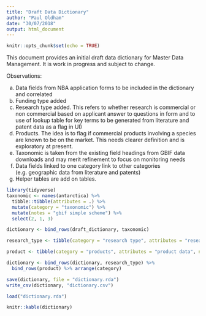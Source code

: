 ```yaml
---
title: "Draft Data Dictionary"
author: "Paul Oldham"
date: "30/07/2018"
output: html_document
---
```


```r
knitr::opts_chunk$set(echo = TRUE)
```

This document provides an initial draft data dictionary for Master Data Management. It is work in progress and subject to change. 

Observations: 

a) Data fields from NBA application forms to be included in the dictionary and correlated
b) Funding type added
c) Research type added. This refers to whether research is commercial or non commercial based on applicant answer to questions in form and to use of lookup table for key terms to be generated from literature and patent data as a flag in UI)
d) Products. The idea is to flag if commercial products involving a species are known to be on the market. This needs clearer definition and is exploratory at present. 
e) Taxonomic is taken from the existing field headings from GBIF data downloads and may merit refinement to focus on monitoring needs
f) Data fields linked to one category link to other categories (e.g. geographic data from literature and patents)
g) Helper tables are add on tables. 

```r
library(tidyverse)
taxonomic <- names(antarctica) %>% 
  tibble::tibble(attributes = .) %>% 
  mutate(category = "taxonomic") %>% 
  mutate(notes = "gbif simple scheme") %>% 
  select(2, 1, 3)
```

```r
dictionary <- bind_rows(draft_dictionary, taxonomic)

research_type <- tibble(category = "research type", attributes = "research type classification", notes = "commercial/non-commercial/mixed/other")

product <- tibble(category = "products", attributes = "product data", notes = "to be clearly explored and defined")

dictionary <- bind_rows(dictionary, research_type) %>% 
  bind_rows(product) %>% arrange(category)

save(dictionary, file = "dictionary.rda")
write_csv(dictionary, "dictionary.csv")
```

```r
load("dictionary.rda")
```

```r
knitr::kable(dictionary)
```






